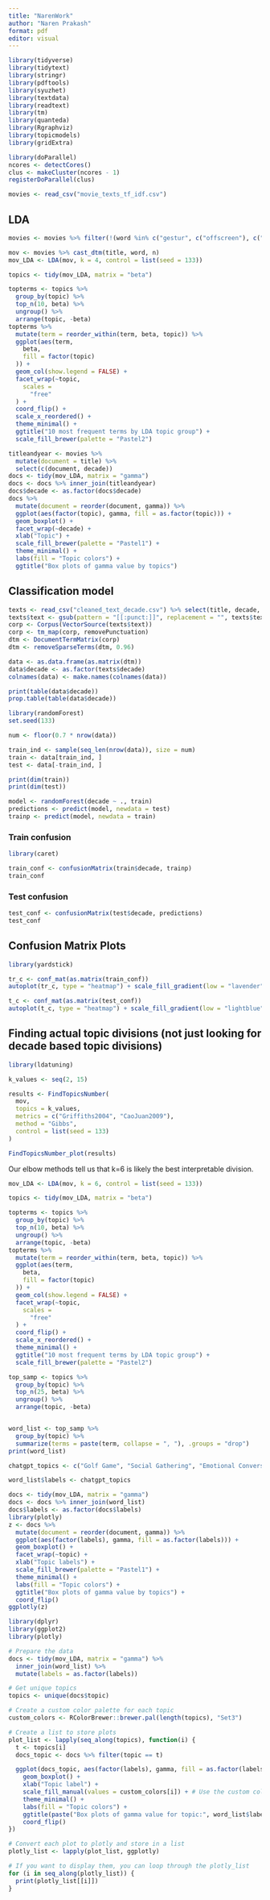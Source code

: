 ```yaml
---
title: "NarenWork"
author: "Naren Prakash"
format: pdf
editor: visual
---
```


```r
library(tidyverse)
library(tidytext)
library(stringr)
library(pdftools)
library(syuzhet)
library(textdata)
library(readtext)
library(tm)
library(quanteda)
library(Rgraphviz)
library(topicmodels)
library(gridExtra)
```

```r
library(doParallel)
ncores <- detectCores()
clus <- makeCluster(ncores - 1)
registerDoParallel(clus)
```

```r
movies <- read_csv("movie_texts_tf_idf.csv")
```

## LDA

```r
movies <- movies %>% filter(!(word %in% c("gestur", c("offscreen"), c("cut"), c("continu"), c("page"), c("walk"), c("camera"))))

mov <- movies %>% cast_dtm(title, word, n)
mov_LDA <- LDA(mov, k = 4, control = list(seed = 133))

topics <- tidy(mov_LDA, matrix = "beta")

topterms <- topics %>%
  group_by(topic) %>%
  top_n(10, beta) %>%
  ungroup() %>%
  arrange(topic, -beta)
topterms %>%
  mutate(term = reorder_within(term, beta, topic)) %>%
  ggplot(aes(term,
    beta,
    fill = factor(topic)
  )) +
  geom_col(show.legend = FALSE) +
  facet_wrap(~topic,
    scales =
      "free"
  ) +
  coord_flip() +
  scale_x_reordered() +
  theme_minimal() +
  ggtitle("10 most frequent terms by LDA topic group") +
  scale_fill_brewer(palette = "Pastel2")
```

```r
titleandyear <- movies %>%
  mutate(document = title) %>%
  select(c(document, decade))
docs <- tidy(mov_LDA, matrix = "gamma")
docs <- docs %>% inner_join(titleandyear)
docs$decade <- as.factor(docs$decade)
docs %>%
  mutate(document = reorder(document, gamma)) %>%
  ggplot(aes(factor(topic), gamma, fill = as.factor(topic))) +
  geom_boxplot() +
  facet_wrap(~decade) +
  xlab("Topic") +
  scale_fill_brewer(palette = "Pastel1") +
  theme_minimal() +
  labs(fill = "Topic colors") +
  ggtitle("Box plots of gamma value by topics")
```

## Classification model

```r
texts <- read_csv("cleaned_text_decade.csv") %>% select(title, decade, text)
texts$text <- gsub(pattern = "[[:punct:]]", replacement = "", texts$text)
corp <- Corpus(VectorSource(texts$text))
corp <- tm_map(corp, removePunctuation)
dtm <- DocumentTermMatrix(corp)
dtm <- removeSparseTerms(dtm, 0.96)
```

```r
data <- as.data.frame(as.matrix(dtm))
data$decade <- as.factor(texts$decade)
colnames(data) <- make.names(colnames(data))

print(table(data$decade))
prop.table(table(data$decade))
```

```r
library(randomForest)
set.seed(133)

num <- floor(0.7 * nrow(data))

train_ind <- sample(seq_len(nrow(data)), size = num)
train <- data[train_ind, ]
test <- data[-train_ind, ]

print(dim(train))
print(dim(test))
```

```r
model <- randomForest(decade ~ ., train)
predictions <- predict(model, newdata = test)
trainp <- predict(model, newdata = train)
```

### Train confusion

```r
library(caret)

train_conf <- confusionMatrix(train$decade, trainp)
train_conf
```

### Test confusion

```r
test_conf <- confusionMatrix(test$decade, predictions)
test_conf
```

## Confusion Matrix Plots

```r
library(yardstick)

tr_c <- conf_mat(as.matrix(train_conf))
autoplot(tr_c, type = "heatmap") + scale_fill_gradient(low = "lavender", high = "purple") + ggtitle("Train set confusion matrix")
```

```r
t_c <- conf_mat(as.matrix(test_conf))
autoplot(t_c, type = "heatmap") + scale_fill_gradient(low = "lightblue", high = "blue") + ggtitle("Test set confusion matrix")
```

## Finding actual topic divisions (not just looking for decade based topic divisions)

```r
library(ldatuning)

k_values <- seq(2, 15)

results <- FindTopicsNumber(
  mov,
  topics = k_values,
  metrics = c("Griffiths2004", "CaoJuan2009"),
  method = "Gibbs",
  control = list(seed = 133)
)

FindTopicsNumber_plot(results)
```

Our elbow methods tell us that k=6 is likely the best interpretable division.

```r
mov_LDA <- LDA(mov, k = 6, control = list(seed = 133))

topics <- tidy(mov_LDA, matrix = "beta")

topterms <- topics %>%
  group_by(topic) %>%
  top_n(10, beta) %>%
  ungroup() %>%
  arrange(topic, -beta)
topterms %>%
  mutate(term = reorder_within(term, beta, topic)) %>%
  ggplot(aes(term,
    beta,
    fill = factor(topic)
  )) +
  geom_col(show.legend = FALSE) +
  facet_wrap(~topic,
    scales =
      "free"
  ) +
  coord_flip() +
  scale_x_reordered() +
  theme_minimal() +
  ggtitle("10 most frequent terms by LDA topic group") +
  scale_fill_brewer(palette = "Pastel2")
```

```r
top_samp <- topics %>%
  group_by(topic) %>%
  top_n(25, beta) %>%
  ungroup() %>%
  arrange(topic, -beta)


word_list <- top_samp %>%
  group_by(topic) %>%
  summarize(terms = paste(term, collapse = ", "), .groups = "drop")
print(word_list)
```

```r
chatgpt_topics <- c("Golf Game", "Social Gathering", "Emotional Conversation", "Home Interaction", "Everyday Moments", "Christmas Reflection")

word_list$labels <- chatgpt_topics

docs <- tidy(mov_LDA, matrix = "gamma")
docs <- docs %>% inner_join(word_list)
docs$labels <- as.factor(docs$labels)
library(plotly)
z <- docs %>%
  mutate(document = reorder(document, gamma)) %>%
  ggplot(aes(factor(labels), gamma, fill = as.factor(labels))) +
  geom_boxplot() +
  facet_wrap(~topic) +
  xlab("Topic labels") +
  scale_fill_brewer(palette = "Pastel1") +
  theme_minimal() +
  labs(fill = "Topic colors") +
  ggtitle("Box plots of gamma value by topics") +
  coord_flip()
ggplotly(z)
```

```r
library(dplyr)
library(ggplot2)
library(plotly)

# Prepare the data
docs <- tidy(mov_LDA, matrix = "gamma") %>%
  inner_join(word_list) %>%
  mutate(labels = as.factor(labels))

# Get unique topics
topics <- unique(docs$topic)

# Create a custom color palette for each topic
custom_colors <- RColorBrewer::brewer.pal(length(topics), "Set3")

# Create a list to store plots
plot_list <- lapply(seq_along(topics), function(i) {
  t <- topics[i]
  docs_topic <- docs %>% filter(topic == t)

  ggplot(docs_topic, aes(factor(labels), gamma, fill = as.factor(labels))) +
    geom_boxplot() +
    xlab("Topic label") +
    scale_fill_manual(values = custom_colors[i]) + # Use the custom color for the specific topic
    theme_minimal() +
    labs(fill = "Topic colors") +
    ggtitle(paste("Box plots of gamma value for topic:", word_list$labels[t], "AKA", t)) +
    coord_flip()
})

# Convert each plot to plotly and store in a list
plotly_list <- lapply(plot_list, ggplotly)

# If you want to display them, you can loop through the plotly_list
for (i in seq_along(plotly_list)) {
  print(plotly_list[[i]])
}
```
